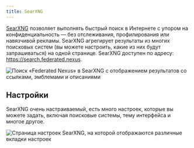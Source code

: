 ```yaml
---
title: SearXNG
---
```


[SearXNG](https://searxng.org) позволяет выполнять быстрый поиск в Интернете с упором на конфиденциальность — без отслеживания, профилирования или навязчивой рекламы. SearXNG агрегирует результаты из многих поисковых систем (вы можете настроить, какие из них будут запрашиваться) на одной странице. SearXNG доступен по адресу: https://search.federated.nexus.

![Поиск «Federated Nexus» в SearXNG с отображением результатов со ссылками, эмблемами и описаниями](../../../../images/searxng/search.png)

## Настройки

SearXNG очень настраиваемый, есть много настроек, которые вы можете задать, включая поисковые системы, тему интерфейса и многое другое.

![Страница настроек SearXNG, на которой отображаются различные вкладки настроек](../../../../images/searxng/settings.png)
